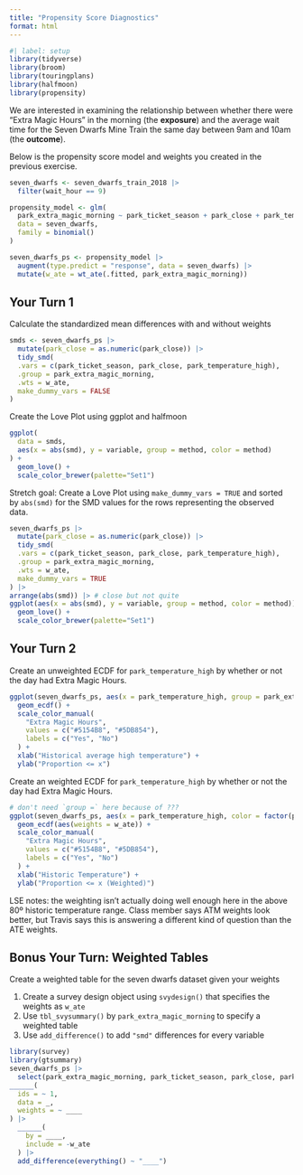 ```yaml
---
title: "Propensity Score Diagnostics"
format: html
---
```



```r
#| label: setup
library(tidyverse)
library(broom)
library(touringplans)
library(halfmoon)
library(propensity)
```

We are interested in examining the relationship between whether there were "Extra Magic Hours" in the morning (the **exposure**) and the average wait time for the Seven Dwarfs Mine Train the same day between 9am and 10am (the **outcome**).

Below is the propensity score model and weights you created in the previous exercise.

```r
seven_dwarfs <- seven_dwarfs_train_2018 |>
  filter(wait_hour == 9)

propensity_model <- glm(
  park_extra_magic_morning ~ park_ticket_season + park_close + park_temperature_high,
  data = seven_dwarfs,
  family = binomial()
)

seven_dwarfs_ps <- propensity_model |>
  augment(type.predict = "response", data = seven_dwarfs) |>
  mutate(w_ate = wt_ate(.fitted, park_extra_magic_morning))
```

## Your Turn 1

Calculate the standardized mean differences with and without weights

```r
smds <- seven_dwarfs_ps |>
  mutate(park_close = as.numeric(park_close)) |>
  tidy_smd(
  .vars = c(park_ticket_season, park_close, park_temperature_high),
  .group = park_extra_magic_morning,
  .wts = w_ate,
  make_dummy_vars = FALSE
)
```

Create the Love Plot using ggplot and halfmoon

```r
ggplot(
  data = smds,
  aes(x = abs(smd), y = variable, group = method, color = method)
) +
  geom_love() +
  scale_color_brewer(palette="Set1")
```

Stretch goal: Create a Love Plot using `make_dummy_vars = TRUE` and sorted by `abs(smd)` for the SMD values for the rows representing the observed data.

```r
seven_dwarfs_ps |>
  mutate(park_close = as.numeric(park_close)) |>
  tidy_smd(
  .vars = c(park_ticket_season, park_close, park_temperature_high),
  .group = park_extra_magic_morning,
  .wts = w_ate,
  make_dummy_vars = TRUE
) |> 
arrange(abs(smd)) |> # close but not quite
ggplot(aes(x = abs(smd), y = variable, group = method, color = method)) +
  geom_love() +
  scale_color_brewer(palette="Set1")
```

## Your Turn 2

Create an unweighted ECDF for `park_temperature_high` by whether or not the day had Extra Magic Hours.

```r
ggplot(seven_dwarfs_ps, aes(x = park_temperature_high, group = park_extra_magic_morning, color = factor(park_extra_magic_morning))) +
  geom_ecdf() +
  scale_color_manual(
    "Extra Magic Hours", 
    values = c("#5154B8", "#5DB854"),
    labels = c("Yes", "No")
  ) + 
  xlab("Historical average high temperature") + 
  ylab("Proportion <= x") 
```

Create an weighted ECDF for `park_temperature_high` by whether or not the day had Extra Magic Hours.

```r
# don't need `group =` here because of ???
ggplot(seven_dwarfs_ps, aes(x = park_temperature_high, color = factor(park_extra_magic_morning))) +
  geom_ecdf(aes(weights = w_ate)) + 
  scale_color_manual(
    "Extra Magic Hours",
    values = c("#5154B8", "#5DB854"),
    labels = c("Yes", "No")
  ) +
  xlab("Historic Temperature") +
  ylab("Proportion <= x (Weighted)")
```

LSE notes: the weighting isn't actually doing well enough here in the above 80º historic temperature range. 
Class member says ATM weights look better, but Travis says this is answering a different kind of question than the ATE weights.

## Bonus Your Turn: Weighted Tables

Create a weighted table for the seven dwarfs dataset given your weights

1. Create a survey design object using `svydesign()` that specifies the weights as `w_ate`
2. Use `tbl_svysummary()` by `park_extra_magic_morning` to specify a weighted table
3. Use `add_difference()` to add `"smd"` differences for every variable


```r
library(survey)
library(gtsummary)
seven_dwarfs_ps |> 
  select(park_extra_magic_morning, park_ticket_season, park_close, park_temperature_high, w_ate) |> 
______(
  ids = ~ 1,
  data = _,
  weights = ~ ____
) |> 
  ______(
    by = ____,
    include = -w_ate
  ) |>
  add_difference(everything() ~ "____") 
```


